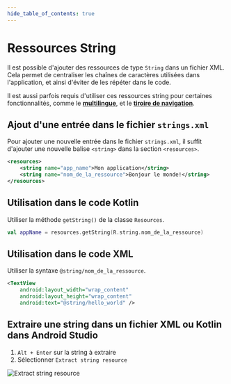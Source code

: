 ```yaml
---
hide_table_of_contents: true
---
```


# Ressources String

Il est possible d'ajouter des ressources de type `String` dans un fichier XML. 
Cela permet de centraliser les chaînes de caractères utilisées dans l'application, et ainsi d'éviter de les répéter dans le code.

Il est aussi parfois requis d'utiliser ces ressources string pour certaines fonctionnalités, comme le **[multilingue](./multilingue.mdx)**, et le **[tiroire de navigation](./tiroir.mdx)**.

## Ajout d'une entrée dans le fichier `strings.xml`

Pour ajouter une nouvelle entrée dans le fichier `strings.xml`, il suffit d'ajouter une nouvelle balise `<string>` dans la section `<resources>`.

```xml
<resources>
    <string name="app_name">Mon application</string>
    <string name="nom_de_la_ressource">Bonjour le monde!</string>
</resources>
```

## Utilisation dans le code Kotlin

Utiliser la méthode `getString()` de la classe `Resources`.

```kotlin
val appName = resources.getString(R.string.nom_de_la_ressource)
```

## Utilisation dans le code XML

Utiliser la syntaxe `@string/nom_de_la_ressource`.

```xml
<TextView
    android:layout_width="wrap_content"
    android:layout_height="wrap_content"
    android:text="@string/hello_world" />
```

## Extraire une string dans un fichier XML ou Kotlin dans Android Studio

1. `Alt + Enter` sur la string à extraire
2. Sélectionner `Extract string resource`

![Extract string resource](./_resources-string/extract.png)
